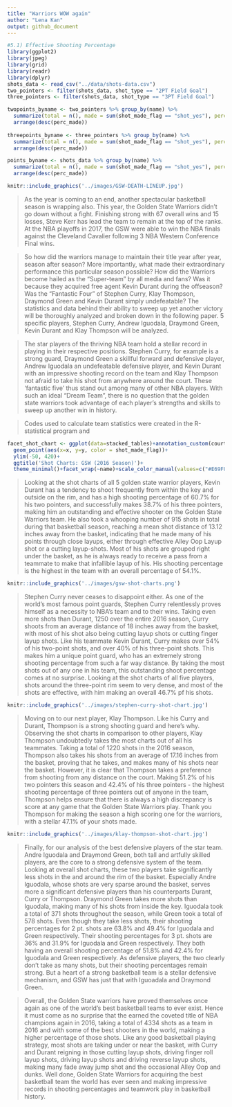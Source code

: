 ```yaml
---
title: "Warriors WOW again"
author: "Lena Kan"
output: github_document
---
```


```r

#5.1) Effective Shooting Percentage 
library(ggplot2)
library(jpeg)
library(grid)
library(readr)
library(dplyr)
shots_data <- read_csv("../data/shots-data.csv")
two_pointers <- filter(shots_data, shot_type == "2PT Field Goal")
three_pointers <- filter(shots_data, shot_type == "3PT Field Goal")

twopoints_byname <- two_pointers %>% group_by(name) %>% 
  summarize(total = n(), made = sum(shot_made_flag == "shot_yes"), perc_made = made/total*100)%>%
  arrange(desc(perc_made))
  
threepoints_byname <- three_pointers %>% group_by(name) %>% 
  summarize(total = n(), made = sum(shot_made_flag == "shot_yes"), perc_made = made/total*100)%>%
  arrange(desc(perc_made))

points_byname <- shots_data %>% group_by(name) %>% 
  summarize(total = n(), made = sum(shot_made_flag == "shot_yes"), perc_made = made/total*100)%>%
  arrange(desc(perc_made))

```


```r
knitr::include_graphics('../images/GSW-DEATH-LINEUP.jpg')


```


> As the year is coming to an end, another spectacular basketball season is wrapping also. This year, the Golden State Warriors didn't go down without a fight. Finishing strong with 67 overall wins and 15 losses, Steve Kerr has lead the team to remain at the top of the ranks. At the NBA playoffs in 2017, the GSW were able to win the NBA finals against the Cleveland Cavalier following 3 NBA Western Conference Final wins. 

> So how did the warriors manage to maintain their title year after year, season after season? More importantly, what made their extraordinary performance this particular season possible? How did the Warriors become hailed as the "Super-team" by all media and fans? Was it because they acquired free agent Kevin Durant during the offseason? Was the "Fantastic Four" of Stephen Curry, Klay Thompson, Draymond Green and Kevin Durant simply undefeatable? The statistics and data behind their ability to sweep up yet another victory will be thoroughly analyzed and broken down in the following paper.  5 specific players, Stephen Curry, Andrew Iguodala, Draymond Green, Kevin Durant and Klay Thompson will be analyzed. 

> The star players of the thriving NBA team hold a stellar record in playing in their respective positions. Stephen Curry, for example is a strong guard, Draymond Green a skillful forward and defensive player, Andrew Iguodala an undefeatable defensive player, and Kevin Durant with an impressive shooting record on the team and Klay Thompson not afraid to take his shot from anywhere around the court. These 'fantastic five' thus stand out among many of other NBA players. With such an ideal "Dream Team", there is no question that the golden state warriors took advantage of each player's strengths and skills to sweep up another win in history. 

> Codes used to calculate team statistics were created in the R-statistical program and 

```r
facet_shot_chart <- ggplot(data=stacked_tables)+annotation_custom(court_image, -250, 250, -50, 420)+
  geom_point(aes(x=x, y=y, color = shot_made_flag))+
  ylim(-50, 420)+
  ggtitle('Shot Charts: GSW (2016 Season)')+
  theme_minimal()+facet_wrap(~name)+scale_color_manual(values=c("#E69F00", "#56B4E9"))

```


> Looking at the shot charts of all 5 golden state warrior players, Kevin Durant has a tendency to shoot frequently from within the key and outside on the rim, and has a high shooting percentage of 60.7% for his two pointers, and successfully makes 38.7% of his three pointers, making him an outstanding and effective shooter on the Golden State Warriors team. He also took a whooping number of 915 shots in total during that basketball season, reaching a mean shot distance of 13.12 inches away from the basket, indicating that he made many of his points through close layups, either through effective Alley Oop Layup shot or a cutting layup-shots. Most of his shots are grouped right under the basket, as he is always ready to receive a pass from a teammate to make that infallible layup of his. His shooting percentage is the highest in the team with an overall percentage of 54.1%. 

```r
knitr::include_graphics('../images/gsw-shot-charts.png')
```
> Stephen Curry never ceases to disappoint either. As one of the world's most famous point guards, Stephen Curry relentlessly proves himself as a necessity to NBA's team and to their wins. Taking even more shots than Durant, 1250 over the entire 2016 season, Curry shoots from an average distance of 18 inches away from the basket, with most of his shot also being cutting layup shots or cutting finger layup shots. Like his teammate Kevin Durant, Curry makes over 54% of his two-point shots, and over 40% of his three-point shots. This makes him a unique point guard, who has an extremely strong shooting percentage from such a far way distance. By taking the most shots out of any one in his team, this outstanding shoot percentage comes at no surprise. Looking at the shot charts of all five players, shots around the three-point rim seem to very dense, and most of the shots are effective, with him making an overall 46.7% pf his shots. 


```r

knitr::include_graphics('../images/stephen-curry-shot-chart.jpg')
```

> Moving on to our next player, Klay Thompson. Like his Curry and Durant, Thompson is a strong shooting guard and here's why. Observing the shot charts in comparison to other players, Klay Thompson undoubtedly takes the most charts out of all his teammates. Taking a total of 1220 shots in the 2016 season, Thompson also takes his shots from an average of 17.16 inches from the basket, proving that he takes, and makes many of his shots near the basket. However, it is clear that Thompson takes a preference from shooting from any distance on the court. Making 51.2% of his two pointers this season and 42.4% of his three pointers - the highest shooting percentage of three pointers out of anyone in the team, Thompson helps ensure that there is always a high discrepancy is score at any game that the Golden State Warriors play. Thank you Thompson for making the season a high scoring one for the warriors, with a stellar 47.1% of your shots made.

```r

knitr::include_graphics('../images/klay-thompson-shot-chart.jpg')
```

> Finally, for our analysis of the best defensive players of the star team. Andre Iguodala and Draymond Green, both tall and artfully skilled players, are the core to a strong defensive system of the team. Looking at overall shot charts, these two players take significantly less shots in the and around the rim of the basket. Especially Andre Iguodala, whose shots are very sparse around the basket, serves more a significant defensive players than his counterparts Durant, Curry or Thompson. Draymond Green takes more shots than Iguodala, making many of his shots from inside the key. Iguodala took a total of 371 shots throughout the season, while Green took a total of 578 shots. Even though they take less shots, their shooting percentages for 2 pt. shots are 63.8% and 49.4% for Iguodala and Green respectively. Their shooting percentages for 3 pt. shots are 36% and 31.9% for Iguodala and Green respectively. They both having an overall shooting percentage of 51.8% and 42.4% for Iguodala and Green respectively. As defensive players, the two clearly don't take as many shots, but their shooting percentages remain strong. But a heart of a strong basketball team is a stellar defensive mechanism, and GSW has just that with Iguoadala and Draymond Green.

> Overall, the Golden State warriors have proved themselves once again as one of the world's best basketball teams to ever exist. Hence it must come as no surprise that the earned the coveted title of NBA champions again in 2016, taking a total of 4334 shots as a team in 2016 and with some of the best shooters in the world, making a higher percentage of those shots. Like any good basketball playing strategy, most shots are taking under or near the basket, with Curry and Durant reigning in those cutting layup shots, driving finger roll layup shots, driving layup shots and driving reverse layup shots, making many fade away jump shot and the occasional Alley Oop and dunks. Well done, Golden State Warriors for acquiring the best basketball team the world has ever seen and making impressive records in shooting percentages and teamwork play in basketball history. 